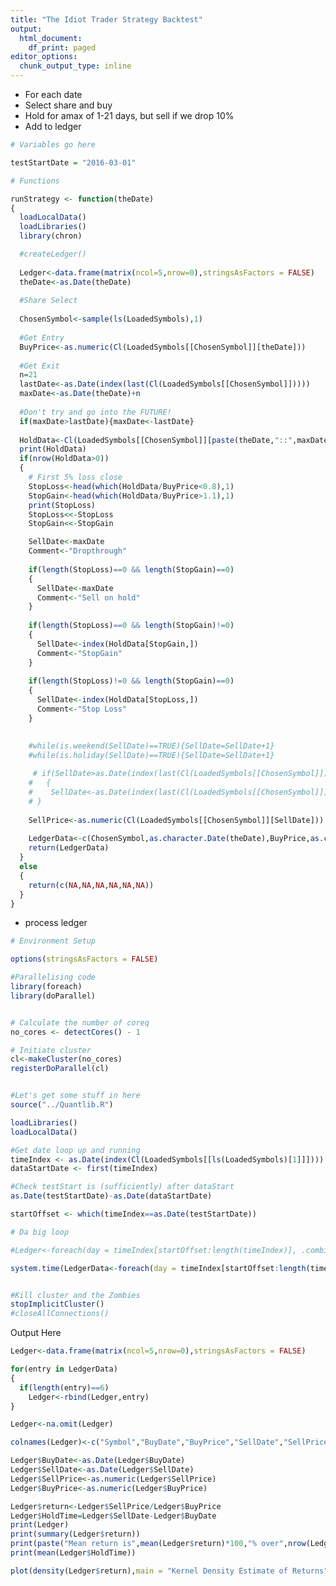 ```yaml
---
title: "The Idiot Trader Strategy Backtest"
output:
  html_document:
    df_print: paged
editor_options:
  chunk_output_type: inline
---
```


- For each date
- Select share and buy
- Hold for amax of 1-21 days, but sell if we drop 10%
- Add to ledger

```r

# Variables go here

testStartDate = "2016-03-01"

# Functions

runStrategy <- function(theDate)
{
  loadLocalData()
  loadLibraries()
  library(chron)

  #createLedger()
  
  Ledger<-data.frame(matrix(ncol=5,nrow=0),stringsAsFactors = FALSE)
  theDate<-as.Date(theDate)
  
  #Share Select
  
  ChosenSymbol<-sample(ls(LoadedSymbols),1)
  
  #Get Entry
  BuyPrice<-as.numeric(Cl(LoadedSymbols[[ChosenSymbol]][theDate]))
  
  #Get Exit
  n=21
  lastDate<-as.Date(index(last(Cl(LoadedSymbols[[ChosenSymbol]]))))
  maxDate<-as.Date(theDate)+n
  
  #Don't try and go into the FUTURE!
  if(maxDate>lastDate){maxDate<-lastDate}
  
  HoldData<-Cl(LoadedSymbols[[ChosenSymbol]][paste(theDate,"::",maxDate,sep="")])
  print(HoldData)
  if(nrow(HoldData>0))
  {
    # First 5% loss close
    StopLoss<-head(which(HoldData/BuyPrice<0.8),1)
    StopGain<-head(which(HoldData/BuyPrice>1.1),1)
    print(StopLoss)
    StopLoss<<-StopLoss
    StopGain<<-StopGain

    SellDate<-maxDate
    Comment<-"Dropthrough"
    
    if(length(StopLoss)==0 && length(StopGain)==0)
    {
      SellDate<-maxDate
      Comment<-"Sell on hold"
    }
    
    if(length(StopLoss)==0 && length(StopGain)!=0)
    {
      SellDate<-index(HoldData[StopGain,])
      Comment<-"StopGain"
    }
    
    if(length(StopLoss)!=0 && length(StopGain)==0)
    {
      SellDate<-index(HoldData[StopLoss,])
      Comment<-"Stop Loss"
    }

    
    #while(is.weekend(SellDate)==TRUE){SellDate=SellDate+1}
    #while(is.holiday(SellDate)==TRUE){SellDate=SellDate+1}    
   
     # if(SellDate>as.Date(index(last(Cl(LoadedSymbols[[ChosenSymbol]])))))
    #   {
    #    SellDate<-as.Date(index(last(Cl(LoadedSymbols[[ChosenSymbol]]))))
    # }
    
    SellPrice<-as.numeric(Cl(LoadedSymbols[[ChosenSymbol]][SellDate]))
    
    LedgerData<-c(ChosenSymbol,as.character.Date(theDate),BuyPrice,as.character.Date(SellDate),SellPrice,Comment)
    return(LedgerData)
  }
  else
  {
    return(c(NA,NA,NA,NA,NA,NA))
  }
}
```

- process ledger

```r

# Environment Setup

options(stringsAsFactors = FALSE)

#Parallelising code
library(foreach)
library(doParallel)


# Calculate the number of coreq
no_cores <- detectCores() - 1

# Initiate cluster
cl<-makeCluster(no_cores)
registerDoParallel(cl)


#Let's get some stuff in here
source("../Quantlib.R")

loadLibraries()
loadLocalData()

#Get date loop up and running
timeIndex <- as.Date(index(Cl(LoadedSymbols[[ls(LoadedSymbols)[1]]])))
dataStartDate <- first(timeIndex)

#Check testStart is (sufficiently) after dataStart
as.Date(testStartDate)-as.Date(dataStartDate)

startOffset <- which(timeIndex==as.Date(testStartDate))

# Da big loop

#Ledger<-foreach(day = timeIndex[startOffset:length(timeIndex)], .combine = rbind)  %dopar% runStrategy(day)

system.time(LedgerData<-foreach(day = timeIndex[startOffset:length(timeIndex)])  %dopar% runStrategy(day))


#Kill cluster and the Zombies
stopImplicitCluster()
#closeAllConnections()
```

Output Here

```r

Ledger<-data.frame(matrix(ncol=5,nrow=0),stringsAsFactors = FALSE)

for(entry in LedgerData)
{
  if(length(entry)==6)
    Ledger<-rbind(Ledger,entry)
}

Ledger<-na.omit(Ledger)

colnames(Ledger)<-c("Symbol","BuyDate","BuyPrice","SellDate","SellPrice")
```

```r
Ledger$BuyDate<-as.Date(Ledger$BuyDate)
Ledger$SellDate<-as.Date(Ledger$SellDate)
Ledger$SellPrice<-as.numeric(Ledger$SellPrice)
Ledger$BuyPrice<-as.numeric(Ledger$BuyPrice)

Ledger$return<-Ledger$SellPrice/Ledger$BuyPrice
Ledger$HoldTime=Ledger$SellDate-Ledger$BuyDate
print(Ledger)
print(summary(Ledger$return))
print(paste("Mean return is",mean(Ledger$return)*100,"% over",nrow(Ledger),"trades."))
print(mean(Ledger$HoldTime))

plot(density(Ledger$return),main = "Kernel Density Estimate of Returns")
```

